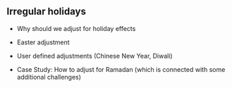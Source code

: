 ## Irregular holidays

- Why should we adjust for holiday effects

- Easter adjustment

- User defined adjustments (Chinese New Year, Diwali)

- Case Study: How to adjust for Ramadan (which is connected with some additional challenges)


